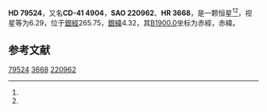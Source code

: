 {{Starbox begin
| name = HD 79524
}}
{{Starbox observe
| epoch = [[J2000.0|J2000.0]]
| constell = {{星座名待查}}<ref name=SIMBAD>{{cite web
 | url=http://simbad.u-strasbg.fr/simbad/sim-id?Ident=HR+3668
 | title =Pulsating variable Star
 | publisher=Centre de Données astronomiques de Strasbourg
 | work=SIMBAD
 | accessdate=2012-07-13}}</ref><ref name=DATA>{{cite web
 | url=http://vizier.u-strasbg.fr/viz-bin/VizieR-5?-out.add=.&-source=5050&-corr=PK=HR&-out.max=9999&HR=3668
 | title=VizieR Detailed Page
 | accessdate=2012-07-13
 | archive-date=2016-03-04
 | archive-url=https://web.archive.org/web/20160304201112/http://vizier.u-strasbg.fr/viz-bin/VizieR-5?-out.add=.&-source=5050&-corr=PK=HR&-out.max=9999&HR=3668
 | dead-url=no
 }}</ref>
| 星官 = 
| ra = {{RA|9|13|18.6}}<ref name=SIMBAD /><ref name=DATA />
| dec = {{DEC|-42|16|25}}<ref name=SIMBAD /><ref name=DATA />
| appmag_v = 6.29<ref name=SIMBAD /><ref name=DATA />
}}
{{Starbox character
| class = K2III<ref name=SIMBAD /><ref name=DATA />
| b-v = 1.25<ref name=SIMBAD /><ref name=DATA />
| u-b = <ref name=SIMBAD /><ref name=DATA />
| r-i = <ref name=SIMBAD /><ref name=DATA />
| variable = 
}}
{{Starbox astrometry
| radial_v = 
| prop_mo_ra = 29
| parallax = 
| p_error = 
}}
{{Starbox catalog
| names =CD-41 4904，[[SAO星表|SAO]] 220962，[[HD星表|HD]] 79524，[[HR星表|HR]] 3668}}
{{Starbox reference |Simbad=HR+3668}}
{{Starbox end}}

'''HD 79524'''，又名'''CD-41 4904'''，'''SAO 220962'''、'''HR 3668'''，是一颗恒星<ref name=SIMBAD /><ref name=DATA />，视星等为6.29，位于[[銀道座標系|銀經]]265.75，[[銀道座標系|銀緯]]4.32，其[[B1900.0|B1900.0]]坐标为赤經{{RA|9|9|32.3}}，赤緯{{DEC|-41|4.32|44}}。

== 参考文献 ==
{{reflist}}

{{star-stub}}

[[Category:HD和HDE天體|79524]]
[[Category:HR天體|3668]]
[[Category:SAO天體|220962]]